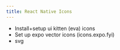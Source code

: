 ```yaml
---
title: React Native Icons
---
```


- Install+setup ui kitten (eva) icons
- Set up expo vector icons (icons.expo.fyi)
- svg

<!--- © Aven LLC and Aven Contributors. Licensed under Creative Commons BY-NC-SA 4.0 https://creativecommons.org/licenses/by-nc-sa/4.0/ -->
